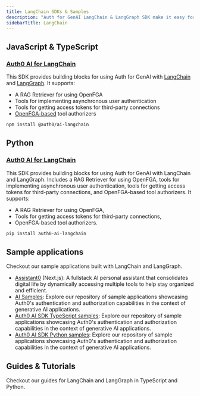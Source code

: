 ```yaml
---
title: LangChain SDKs & Samples
description: "Auth for GenAI LangChain & LangGraph SDK make it easy for developers to integrate with and secure any AI agent workflow using LangChain and LangGraph."
sidebarTitle: LangChain
---
```


## JavaScript & TypeScript

### [Auth0 AI for LangChain](https://github.com/auth0-lab/auth0-ai-js/tree/main/packages/ai-langchain)

This SDK provides building blocks for using Auth for GenAI with [LangChain](https://www.langchain.com/) and [LangGraph](https://www.langchain.com/langgraph). It supports:

- A RAG Retriever for using OpenFGA
- Tools for implementing asynchronous user authentication
- Tools for getting access tokens for third-party connections
- [OpenFGA-based](https://openfga.dev/) tool authorizers

```bash
npm install @auth0/ai-langchain
```

## Python

### [Auth0 AI for LangChain](https://github.com/auth0-lab/auth0-ai-python/tree/main/packages/auth0-ai-langchain)

This SDK provides building blocks for using Auth for GenAI with LangChain and LangGraph. Includes a RAG Retriever for using OpenFGA, tools for implementing asynchronous user authentication, tools for getting access tokens for third-party connections, and OpenFGA-based tool authorizers. It supports:

- A RAG Retriever for using OpenFGA,
- Tools for getting access tokens for third-party connections,
- OpenFGA-based tool authorizers.

```bash
pip install auth0-ai-langchain
```

## Sample applications

Checkout our sample applications built with LangChain and LangGraph.

- [Assistant0](https://github.com/auth0-samples/auth0-assistant0) (Next.js): A fullstack AI personal assistant that consolidates digital life by dynamically accessing multiple tools to help stay organized and efficient.
- [AI Samples](https://github.com/auth0-samples/auth0-ai-samples): Explore our repository of sample applications showcasing Auth0's authentication and authorization capabilities in the context of generative AI applications.
- [Auth0 AI SDK TypeScript samples](https://github.com/auth0-lab/auth0-ai-js/tree/main/examples): Explore our repository of sample applications showcasing Auth0's authentication and authorization capabilities in the context of generative AI applications.
- [Auth0 AI SDK Python samples](https://github.com/auth0-lab/auth0-ai-python/tree/main/examples): Explore our repository of sample applications showcasing Auth0's authentication and authorization capabilities in the context of generative AI applications.

## Guides & Tutorials

Checkout our guides for LangChain and LangGraph in TypeScript and Python.

<Columns cols={2}>
<Card title="Build an AI Assistant with LangGraph, Vercel, and Next.js: Use Gmail as a Tool Securely" href="https://auth0.com/blog/genai-tool-calling-build-agent-that-calls-gmail-securely-with-langgraph-vercelai-nextjs/" icon="newspaper" iconType="solid" horizontal />
<Card title="Check Google Calendar Availability" href="/check-google-calendar-availability" icon="google" iconType="solid" horizontal />
<Card title="List GitHub Repositories" href="/list-github-repositories" icon="github" iconType="solid" horizontal />
<Card title="List Slack Channels" href="/list-slack-channels" icon="slack" iconType="solid" horizontal />
</Columns>
